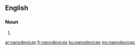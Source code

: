 ==English==

===Noun===
{{head|en|plural}}

# {{plural of|nanodevice|lang=en}}

[[ar:nanodevices]]
[[fr:nanodevices]]
[[ku:nanodevices]]
[[my:nanodevices]]